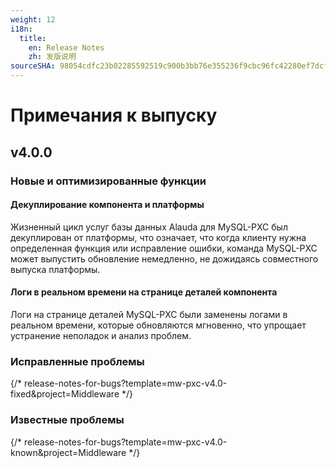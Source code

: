 ```yaml
---
weight: 12
i18n:
  title:
    en: Release Notes
    zh: 发版说明
sourceSHA: 98054cdfc23b02285592519c900b3bb76e355236f9cbc96fc42280ef7dcfd97a
---
```


# Примечания к выпуску

## v4.0.0

### Новые и оптимизированные функции

#### Декуплирование компонента и платформы

Жизненный цикл услуг базы данных Alauda для MySQL-PXC был декуплирован от платформы, что означает, что когда клиенту нужна определенная функция или исправление ошибки, команда MySQL-PXC может выпустить обновление немедленно, не дожидаясь совместного выпуска платформы.

#### Логи в реальном времени на странице деталей компонента

Логи на странице деталей MySQL-PXC были заменены логами в реальном времени, которые обновляются мгновенно, что упрощает устранение неполадок и анализ проблем.

### Исправленные проблемы

{/* release-notes-for-bugs?template=mw-pxc-v4.0-fixed&project=Middleware */}

### Известные проблемы

{/* release-notes-for-bugs?template=mw-pxc-v4.0-known&project=Middleware */}
